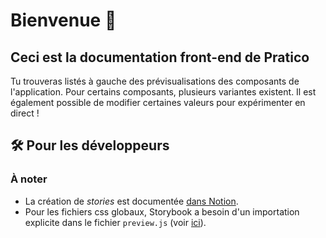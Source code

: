# Bienvenue 👋
## Ceci est la documentation front-end de Pratico

Tu trouveras listés à gauche des prévisualisations des composants de l'application.
Pour certains composants, plusieurs variantes existent.
Il est également possible de modifier certaines valeurs pour expérimenter en direct !

## 🛠️ Pour les développeurs
### À noter
* La création de *stories* est documentée [dans Notion](https://www.notion.so/praticolive/Storybook-85747106c844452b9728fc9c4d665a0a?pvs=4).
* Pour les fichiers css globaux, Storybook a besoin d'un importation explicite dans le fichier `preview.js` (voir [ici](https://storybook.js.org/docs/react/configure/styling-and-css#extending-stylesheets)).